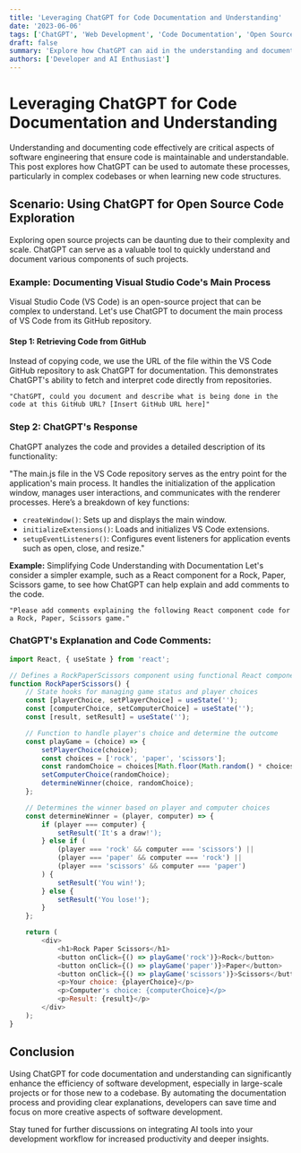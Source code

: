 ```yaml
---
title: 'Leveraging ChatGPT for Code Documentation and Understanding'
date: '2023-06-06'
tags: ['ChatGPT', 'Web Development', 'Code Documentation', 'Open Source']
draft: false
summary: 'Explore how ChatGPT can aid in the understanding and documentation of complex codebases, enhancing both accessibility and comprehension for developers.'
authors: ['Developer and AI Enthusiast']
---
```


# Leveraging ChatGPT for Code Documentation and Understanding

Understanding and documenting code effectively are critical aspects of software engineering that ensure code is maintainable and understandable. This post explores how ChatGPT can be used to automate these processes, particularly in complex codebases or when learning new code structures.

## Scenario: Using ChatGPT for Open Source Code Exploration

Exploring open source projects can be daunting due to their complexity and scale. ChatGPT can serve as a valuable tool to quickly understand and document various components of such projects.

### Example: Documenting Visual Studio Code's Main Process

Visual Studio Code (VS Code) is an open-source project that can be complex to understand. Let's use ChatGPT to document the main process of VS Code from its GitHub repository.

#### Step 1: Retrieving Code from GitHub

Instead of copying code, we use the URL of the file within the VS Code GitHub repository to ask ChatGPT for documentation. This demonstrates ChatGPT's ability to fetch and interpret code directly from repositories.

```plaintext
"ChatGPT, could you document and describe what is being done in the code at this GitHub URL? [Insert GitHub URL here]"
```

### Step 2: ChatGPT's Response

ChatGPT analyzes the code and provides a detailed description of its functionality:

"The main.js file in the VS Code repository serves as the entry point for the application's main process. It handles the initialization of the application window, manages user interactions, and communicates with the renderer processes. Here’s a breakdown of key functions:
- `createWindow()`: Sets up and displays the main window.
- `initializeExtensions()`: Loads and initializes VS Code extensions.
- `setupEventListeners()`: Configures event listeners for application events such as open, close, and resize."

**Example:** Simplifying Code Understanding with Documentation
Let's consider a simpler example, such as a React component for a Rock, Paper, Scissors game, to see how ChatGPT can help explain and add comments to the code.

```plainText
"Please add comments explaining the following React component code for a Rock, Paper, Scissors game."
```

### ChatGPT's Explanation and Code Comments:

```JavaScript
import React, { useState } from 'react';

// Defines a RockPaperScissors component using functional React component style
function RockPaperScissors() {
    // State hooks for managing game status and player choices
    const [playerChoice, setPlayerChoice] = useState('');
    const [computerChoice, setComputerChoice] = useState('');
    const [result, setResult] = useState('');

    // Function to handle player's choice and determine the outcome
    const playGame = (choice) => {
        setPlayerChoice(choice);
        const choices = ['rock', 'paper', 'scissors'];
        const randomChoice = choices[Math.floor(Math.random() * choices.length)];
        setComputerChoice(randomChoice);
        determineWinner(choice, randomChoice);
    };

    // Determines the winner based on player and computer choices
    const determineWinner = (player, computer) => {
        if (player === computer) {
            setResult('It's a draw!');
        } else if (
            (player === 'rock' && computer === 'scissors') ||
            (player === 'paper' && computer === 'rock') ||
            (player === 'scissors' && computer === 'paper')
        ) {
            setResult('You win!');
        } else {
            setResult('You lose!');
        }
    };

    return (
        <div>
            <h1>Rock Paper Scissors</h1>
            <button onClick={() => playGame('rock')}>Rock</button>
            <button onClick={() => playGame('paper')}>Paper</button>
            <button onClick={() => playGame('scissors')}>Scissors</button>
            <p>Your choice: {playerChoice}</p>
            <p>Computer's choice: {computerChoice}</p>
            <p>Result: {result}</p>
        </div>
    );
}
```

## Conclusion

Using ChatGPT for code documentation and understanding can significantly enhance the efficiency of software development, especially in large-scale projects or for those new to a codebase. By automating the documentation process and providing clear explanations, developers can save time and focus on more creative aspects of software development.

Stay tuned for further discussions on integrating AI tools into your development workflow for increased productivity and deeper insights.
